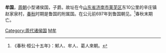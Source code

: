 {{Expand|time=2013-08-13T05:56:45+00:00}}
{{周代诸侯国
|国名=牟
|国君姓氏=
|爵位=子爵
|国都=今[[山东|山东]][[莱芜|莱芜]]东
|分封者=
|始祖=
|建国年=
|灭亡年=
|灭亡原因=
|史书记载=
}}

'''牟国'''，[[周朝|周朝]]小型诸侯国，子爵。故址在今[[山东省|山东省]][[济南市|济南市]][[莱芜区|莱芜区]]东10公里的辛庄镇赵家泉村，[[春秋|春秋]]时期是鲁国的附属国。在公元前697年到鲁国朝见。<ref>《春秋·桓公十五年》：邾人、牟人、葛人來朝。</ref>春秋末期亡。

{{周代諸侯列國}}
{{山东省先秦列国}}

{{China-hist-stub}}

[[Category:周代诸侯国|Category:周代诸侯国]]
[[Category:春秋时期的国家|M牟]]